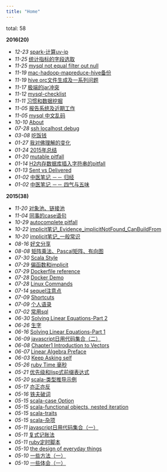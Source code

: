 ```yaml
---
title: "Home"
---
```

total: 58


**2016(20)**

* *12-23* [spark-计算uv-ip](2016-12-23-spark-计算uv-ip.html)
* *11-25* [统计指标的字段选取](2016-11-25-统计指标的字段选取.html)
* *11-25* [mysql not equal filter out null](2016-11-25-mysql-not-equal-filter-out-null.html)
* *11-19* [mac-hadoop-mapreduce-hive备份](2016-11-19-mac-hadoop-mapreduce-hive备份.html)
* *11-19* [hive orc文件生成及一系列问题](2016-11-19-hive-orc文件生成及一系列问题.html)
* *11-17* [极端的jar冲突](2016-11-17-极端的jar冲突.html)
* *11-12* [mysql-checklist](2016-11-12-mysql-checklist.html)
* *11-11* [习惯和数据挖掘](2016-11-11-习惯和数据挖掘.html)
* *11-05* [报告系统及近期工作](2016-11-05-报告系统及近期工作.html)
* *11-05* [mysql 中文乱码](2016-11-05-mysql-中文乱码.html)
* *10-10* [About](about.html)
* *07-28* [ssh localhost debug](2016-07-28-一次ssh_localhost.html)
* *03-08* [吃饭钱](2016-03-08-吃饭钱.html)
* *01-27* [我对佛理解的变化](2016-01-27-my_opinion_on_buddha.html)
* *01-24* [2015年总结](2016-01-24-2015年总结.html)
* *01-20* [mutable pitfall](2016-01-20-mutable_pitfall.html)
* *01-14* [H2内存数据库插入字符串的pitfall](2016-01-14-h2_sql_pitfall.html)
* *01-13* [Sent vs Delivered](2016-01-13-send_vs_deliver.html)
* *01-02* [中医笔记 －－ 归经](2016-01-02-中药笔记－归经.html)
* *01-02* [中医笔记 －－ 四气与五味](2016-01-02-中药笔记－四气与五味.html)

**2015(38)**

* *11-20* [对象池、链接池](2015-11-20-object_pool.html)
* *11-04* [同事的case语句](2015-11-04-同事的case语句.html)
* *10-29* [autocomplete pitfall](2015-10-29-autocomplete_pitfall.html)
* *10-22* [implicit笔记_Evidence_implicitNotFound_CanBuildFrom](2015-10-22-implicit笔记_Evidence_implicitNotFound_CanBuildFrom.html)
* *10-20* [implicit笔记_一般常识](2015-10-20-implicit笔记_一般常识.html)
* *08-16* [好文分享](2015-08-16-share-doc.html)
* *08-08* [矩阵乘法、Pascal矩阵、有向图](2015-08-08-矩阵乘法、Pascal矩阵、有向图.html)
* *07-30* [Scala Style](2015-07-30-scala_style.html)
* *07-29* [偏函数和implicit](2015-07-29-偏函数和implicit.html)
* *07-29* [Dockerfile reference](2015-07-29-dockerfile_ref.html)
* *07-28* [Docker Demo](2015-07-28-docker_demo.html)
* *07-28* [Linux Commands](2015-07-28-linux_commands.html)
* *07-14* [sequel注意点](2015-07-14-sequel注意点.html)
* *07-09* [Shortcuts](2015-07-09-shortcuts.html)
* *07-09* [个人语录](2015-07-09-个人语录.html)
* *07-02* [常用sql](2015-07-02-常用sql.html)
* *06-30* [Solving Linear Equations-Part 2](2015-06-30-Solving_Linear_Equations-Part_2.html)
* *06-26* [生字](2015-06-26-生字.html)
* *06-16* [Solving Linear Equations-Part 1](2015-06-16-Solving_Linear_Equations-Part_1.html)
* *06-09* [javascript日用代码集合（二）](2015-06-09-javascript日用代码集合（二）.html)
* *06-08* [Chapter1 Introduction to Vectors](2015-06-08-Chapter_1_Introduction_to_Vectors.html)
* *06-07* [Linear Algebra Preface](2015-06-07-linear-algebra-preface.html)
* *06-03* [Keep Asking self](2015-06-03-keep-asking-self.html)
* *05-26* [ruby Time 毫秒](2015-05-26-ruby_time注意点.html)
* *05-21* [优先级和lisp式前缀表达式](2015-05-21-优先级和lisp式前缀表达式.html)
* *05-20* [scala-类型推导示例](2015-05-20-scala-类型推导示例.html)
* *05-17* [亦正亦反](2016-01-02-亦正亦反.html)
* *05-16* [铁夫破词](2015-05-16-铁夫破词.html)
* *05-15* [scala-case Option](2015-05-15-scala-case_Option.html)
* *05-15* [scala-functional objects, nested iteration](2015-05-15-scala-functional_objects,_nested_iteration.html)
* *05-15* [scala-traits](2015-05-15-scala-traits.html)
* *05-15* [scala-杂项](2015-05-15-scala-杂项.html)
* *05-11* [javascript日用代码集合（一）](2015-05-11-javascript日用代码集合（一）.html)
* *05-11* [复式记账法](2015-05-11-复式记账法.html)
* *05-11* [ruby定时脚本](2015-05-11-ruby定时脚本.html)
* *05-10* [the design of everyday things](2015-05-10-the_design_of_everyday_things.html)
* *05-10* [一些方法（一）](2015-05-10-一些方法（一）.html)
* *05-10* [一些体会（一）](2015-05-10-一些体会（一）.html)
